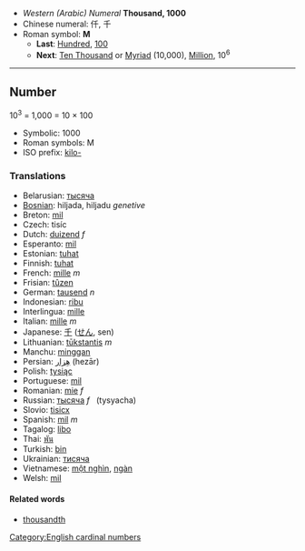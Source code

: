 *''Western (Arabic) Numeral'' '''Thousand, 1000'''
*Chinese numeral: 仟, 千
*Roman symbol: '''M'''
**'''Last''': [[Hundred]], [[100]]
**'''Next''': [[Ten Thousand]] or [[Myriad]] (10,000), [[Million]], 10<sup>6</sup>

----

==Number==

10<sup>3</sup> = 1,000 = 10 &times; 100

*Symbolic: 1000
*Roman symbols: M 
*ISO prefix: [[kilo-]]

===Translations===

*Belarusian: [[тысяча]]
*[[Bosnian]]: hiljada, hiljadu ''genetive''
*Breton: [[mil]]
*Czech:  tisíc
*Dutch: [[duizend]] ''f''
*Esperanto: [[mil]]
*Estonian: [[tuhat]]
*Finnish: [[tuhat]]
*French: [[mille]] ''m''
*Frisian: [[tûzen]]
*German: [[tausend]] ''n''
*Indonesian: [[ribu]]
*Interlingua: [[mille]]
*Italian: [[mille]] ''m''
*Japanese: [[千]] ([[せん]], sen)
*Lithuanian: [[tūkstantis]] ''m''
*Manchu: [[minggan]]
*Persian: [[هِزار]] (hezār)
*Polish: [[tysiąc]]
*Portuguese: [[mil]]
*Romanian: [[mie]] ''f''
*Russian: [[тысяча]] ''f'' &nbsp; (tysyacha)
*Slovio: [[tisicx]]
*Spanish: [[mil]] ''m''
*Tagalog: [[libo]]
*Thai: [[พัน]]
*Turkish: [[bin]]
*Ukrainian: [[тисяча]]
*Vietnamese: [[một nghìn]], [[ngàn]]
*Welsh: [[mil]]

====Related words====

*[[thousandth]]

[[Category:English cardinal numbers]]